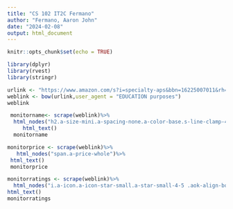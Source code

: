 ```yaml
---
title: "CS 102 IT2C Fermano"
author: "Fermano, Aaron John"
date: "2024-02-08"
output: html_document
---
```


```r
knitr::opts_chunk$set(echo = TRUE)
```

```r
library(dplyr)
library(rvest)
library(stringr)
```

```r

urlink <- "https://www.amazon.com/s?i=specialty-aps&bbn=16225007011&rh=n%3A16225007011%2Cn%3A1292115011&ref=nav_em__nav_desktop_sa_intl_monitors_0_2_6_8"
weblink <- bow(urlink,user_agent = "EDUCATION purposes")
weblink

```

```r
 monitorname<- scrape(weblink)%>%
  html_nodes("h2.a-size-mini.a-spacing-none.a-color-base.s-line-clamp-4")%>%
     html_text()
  monitorname
```

```r
monitorprice <- scrape(weblink)%>%
   html_nodes("span.a-price-whole")%>%
 html_text()
 monitorprice
```

```r
monitorratings <- scrape(weblink)%>%
  html_nodes("i.a-icon.a-icon-star-small.a-star-small-4-5 .aok-align-bottom")%>%
html_text()
monitorratings
```

